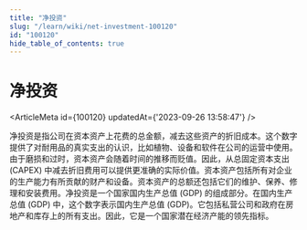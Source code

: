 ```yaml
---
title: "净投资"
slug: "/learn/wiki/net-investment-100120"
id: "100120"
hide_table_of_contents: true
---
```



# 净投资

<ArticleMeta id={100120} updatedAt={'2023-09-26 13:58:47'} />
<div className='border-solid border-b border-t-0 my-4 border-[var(--ifm-color-gray-300)]' />

净投资是指公司在资本资产上花费的总金额，减去这些资产的折旧成本。这个数字提供了对耐用品的真实支出的认识，比如植物、设备和软件在公司的运营中使用。由于磨损和过时，资本资产会随着时间的推移而贬值。因此，从总固定资本支出 (CAPEX) 中减去折旧费用可以提供更准确的实际价值。资本资产包括所有对企业的生产能力有所贡献的财产和设备。资本资产的总额还包括它们的维护、保养、修理和安装费用。净投资是一个国家国内生产总值 (GDP) 的组成部分。在国内生产总值 (GDP) 中，这个数字表示国内生产总值 (GDP)。它包括私营公司和政府在房地产和库存上的所有支出。因此，它是一个国家潜在经济产能的领先指标。
